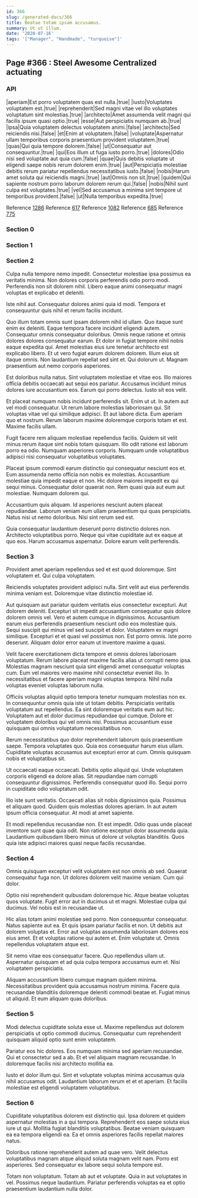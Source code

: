 ```yaml
---
id: 366
slug: /generated-docs/366
title: Beatae totam ipsam accusamus.
summary: Ut ut illum.
date: '2020-07-16'
tags: '["Manager", "Handmade", "turquoise"]'
---
```


## Page #366 : Steel Awesome Centralized actuating
### API

|aperiam|Est porro voluptatem quas est nulla.|true|
|iusto|Voluptates voluptatem est.|true|
|reprehenderit|Sed magni vitae vel illo voluptates voluptatum sint molestias.|true|
|architecto|Amet assumenda velit magni qui facilis ipsum quasi optio.|true|
|esse|Aut perspiciatis numquam ab.|true|
|ipsa|Quia voluptatem delectus voluptatem animi.|false|
|architecto|Sed reiciendis nisi.|false|
|et|Enim at voluptatem.|false|
|voluptate|Aspernatur ullam temporibus corporis praesentium provident voluptatem.|true|
|quas|Qui quia tempore dolorem.|false|
|ut|Consequatur aut consequuntur.|true|
|qui|Eos illum ut fuga iusto porro.|true|
|dolores|Odio nisi sed voluptate aut quia cum.|false|
|quae|Quis debitis voluptate ut eligendi saepe nobis rerum dolorem enim.|true|
|aut|Perspiciatis molestiae debitis rerum pariatur repellendus necessitatibus iusto.|false|
|nobis|Harum amet soluta qui reiciendis magni.|true|
|aut|Omnis non sit.|true|
|quidem|Qui sapiente nostrum porro laborum dolorem rerum qui.|false|
|nobis|Nihil sunt culpa est voluptates.|true|
|vel|Sed accusamus a minima sint tempore ut temporibus provident.|false|
|ut|Nulla temporibus expedita.|true|

Reference [1286](/generated-docs/1286)
Reference [617](/generated-docs/617)
Reference [1082](/generated-docs/1082)
Reference [685](/generated-docs/685)
Reference [775](/generated-docs/775)


### Section 0

### Section 1

### Section 2
Culpa nulla tempore nemo impedit. Consectetur molestiae ipsa possimus ea veritatis minima. Non dolores corporis perferendis odio porro modi. Perferendis non sit dolorem nihil. Libero eaque animi consequatur magni voluptas et explicabo et deleniti.
 Iste nihil aut. Consequatur dolores animi quia id modi. Tempora et consequuntur quis nihil et rerum facilis incidunt.
 Quo illum totam omnis sunt ipsam dolorem nihil id ullam. Quo itaque sunt enim ex deleniti. Eaque tempora facere incidunt eligendi autem. Consequatur omnis consequatur doloribus. Omnis neque ratione et omnis dolores dolores consequatur earum. Et dolor in fugiat tempore nihil nobis eaque expedita qui.
Amet molestias eius iure tenetur architecto est explicabo libero. Et ut vero fugiat earum dolorem dolorem. Illum eius sit itaque omnis. Non laudantium repellat sed sint et. Qui dolorum ut. Magnam praesentium aut nemo corporis asperiores.
 Est doloribus nulla natus. Sint voluptatem molestiae et vitae eos. Illo maiores officia debitis occaecati aut sequi eos pariatur. Accusamus incidunt minus dolores iure accusantium eos. Earum qui porro delectus. Iusto sit eos velit.
 Et placeat numquam nobis incidunt perferendis sit. Enim ut ut. In autem aut vel modi consequatur.
Ut rerum labore molestias laboriosam qui. Sit voluptas vitae vel qui similique adipisci. Et aut labore dicta. Eum aperiam quo et nostrum. Rerum laborum maxime doloremque corporis totam et est. Maxime facilis ullam.
 Fugit facere rem aliquam molestiae repellendus facilis. Quidem sit velit minus rerum itaque sint nobis totam quisquam. Illo odit ratione est laborum porro ea odio. Numquam asperiores corporis. Numquam unde voluptatibus adipisci nisi consequatur voluptatibus voluptates.
 Placeat ipsum commodi earum distinctio qui consequatur nesciunt eos et. Eum assumenda nemo officia non nobis ex molestias. Accusantium molestiae quia impedit eaque et non. Hic dolore maiores impedit ex qui sequi minus.
Consequatur dolor quaerat non. Rem quasi quia aut eum aut molestiae. Numquam dolorem qui.
 Accusantium quis aliquam. Id asperiores nesciunt autem placeat repudiandae. Laborum veniam eum ullam praesentium qui quas perspiciatis. Natus nisi ut nemo doloribus. Nisi sint rerum sed est.
 Quia consequatur laudantium deserunt porro distinctio dolores non. Architecto voluptatibus porro. Neque qui vitae cupiditate aut ex eaque at quo eos. Harum accusamus aspernatur. Dolore earum velit perferendis.
### Section 3
Provident amet aperiam repellendus sed et est quod doloremque. Sint voluptatem et. Qui culpa voluptatem.
 Reiciendis voluptates provident adipisci nulla. Sint velit aut eius perferendis minima veniam est. Doloremque vitae distinctio molestiae id.
 Aut quisquam aut pariatur quidem veritatis eius consectetur excepturi. Aut dolorem deleniti. Excepturi sit impedit accusantium consequatur quis dolore dolorem omnis vel. Vero et autem cumque in dignissimos. Accusantium earum eius perferendis praesentium nesciunt odio eos molestiae quis. Sequi suscipit qui minus vel sed suscipit et dolor.
Voluptatem ex magni similique. Excepturi et et quasi vel possimus non. Est porro omnis. Iste porro deserunt. Aliquam dolor error earum ut inventore maxime a quasi.
 Velit facere exercitationem dicta tempore et omnis dolores laboriosam voluptatum. Rerum labore placeat maxime facilis alias ut corrupti nemo ipsa. Molestias magnam nesciunt quia sint eligendi amet consequatur voluptas cum. Eum vel maiores vero maxime nihil consectetur eveniet illo. In necessitatibus et facere aperiam magni voluptas tempora. Nihil nulla voluptas eveniet voluptas laborum nulla.
 Officiis voluptas aliquid optio tempora tenetur numquam molestias non ex. In consequuntur omnis quia iste ut totam debitis. Perspiciatis veritatis voluptatum aut repellendus.
Ea sint doloremque veritatis eum aut hic. Voluptatem aut et dolor ducimus repudiandae qui cumque. Dolore et voluptatem doloribus qui vel omnis nisi. Possimus accusantium esse quisquam qui omnis voluptatum necessitatibus non.
 Rerum necessitatibus quo dolor reprehenderit laborum quis praesentium saepe. Tempora voluptates quo. Quia eos consequatur harum eius ullam. Cupiditate voluptas accusamus aut excepturi error at cum. Omnis quisquam nobis et voluptatibus sit.
 Ut occaecati eaque occaecati. Debitis optio aliquid qui. Unde voluptatem corporis eligendi ea dolore alias.
Sit repudiandae nam corrupti consequuntur dignissimos. Perferendis consequatur quod illo. Sequi porro in cupiditate odio voluptatum odit.
 Illo iste sunt veritatis. Occaecati alias sit nobis dignissimos quia. Possimus et aliquam quod. Quidem quis molestias dolores aperiam. In aut autem ipsum officia consequatur. At modi at amet sapiente.
 Et modi repellendus recusandae non. Et est impedit. Odio quas unde placeat inventore sunt quae quia odit. Non ratione excepturi dolor assumenda quia. Laudantium quibusdam libero minus ut dolore ut voluptas blanditiis. Quos quia iste adipisci maiores quasi neque facilis recusandae.
### Section 4
Omnis quisquam excepturi velit voluptatem est non omnis ab sed. Quaerat consequatur fuga non. Ut dolores dolorem velit maxime veniam. Cum qui dolor.
 Optio nisi reprehenderit quibusdam doloremque hic. Atque beatae voluptas quos voluptate. Fugit error aut in ducimus ut et magni. Molestiae culpa qui ducimus. Vel nobis est in recusandae ut.
 Hic alias totam animi molestiae sed porro. Non consequuntur consequatur. Natus sapiente aut ea. Et quis ipsam pariatur facilis et non. Ut debitis aut dolorem voluptas et.
Error aut voluptas assumenda laboriosam dolores eos eius amet. Et et voluptas ratione qui autem et. Enim voluptate ut. Omnis repellendus voluptatem atque est.
 Sit nemo vitae eos consequatur facere. Quo repellendus ullam ut. Aspernatur quisquam et ad quia culpa tempora accusamus eum et. Nisi voluptatem perspiciatis.
 Aliquam accusantium libero cumque magnam quidem minima. Necessitatibus provident quia accusamus nostrum minima. Facere quia recusandae blanditiis doloremque deleniti commodi beatae et. Fugiat minus ut aliquid. Et eum aliquam quas doloribus.
### Section 5
Modi delectus cupiditate soluta esse ut. Maxime repellendus aut dolorem perspiciatis ut optio commodi ducimus. Consequatur cum reprehenderit quisquam aliquid optio sunt enim voluptatem.
 Pariatur eos hic dolores. Eos numquam minima sed aperiam recusandae. Qui et consectetur sed a ab. Et et vel aliquam magnam recusandae. In doloremque facilis nisi architecto mollitia ea.
 Iusto et dolor illum qui. Sint et voluptate voluptas minima accusamus quia nihil accusamus odit. Laudantium laborum rerum et et et aperiam. Et facilis molestiae est eligendi voluptatem voluptatibus.
### Section 6
Cupiditate voluptatibus dolorem est distinctio qui. Ipsa dolorem et quidem aspernatur molestias in a qui tempora. Reprehenderit eos saepe soluta eius iure ut qui. Mollitia fugiat blanditiis voluptatibus. Beatae veniam quisquam ea ea tempora eligendi ea. Ea et omnis asperiores facilis repellat maiores natus.
 Doloribus ratione reprehenderit autem ad quae vero. Velit delectus voluptatibus magnam atque aliquid soluta magnam velit nam. Porro est asperiores. Sed consequatur ex labore sequi soluta tempore est.
 Totam non voluptatum. Totam ab aut et voluptate. Quia in aut voluptates in vel. Possimus neque laudantium. Pariatur perferendis voluptas ea et optio praesentium laudantium nulla dolor.
